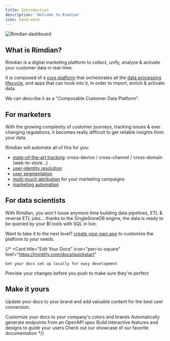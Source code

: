 ```yaml
---
title: Introduction
description: 'Welcome to Rimdian'
icon: hand-wave
---
```


<Frame>
<img
  src="/images/dashboard.jpg"
  alt="Rimdian dashboard"
/>
</Frame>

## What is Rimdian?

Rimdian is a digital marketing platform to collect, unify, analyze & activate your customer data in real-time.

It is composed of a [core platform](/architecture) that orchestrates all the [data processing lifecycle](data-lifecycle), and apps that can hook into it, in order to import, enrich & activate data.

We can describe it as a "Composable Customer Data Platform".

## For marketers

With the growing complexity of customer journeys, tracking issues & ever changing regulations, it becomes really difficult to get reliable insights from your data.

Rimdian will automate all of this for you:

- [state-of-the-art tracking](/receipes/cross-device-reconciliation): cross-device / cross-channel / cross-domain (web-to-store...)
- [user-identity resolution](/user-identity-resolution)
- [user segmentation](/user-segmentation)
- [multi-touch attribution](/multi-touch-attribution) for your marketing campaigns
- [marketing automation](/marketing-automation)


## For data scientists

With Rimdian, you won't loose anymore time building data pipelines, ETL & reverse ETL jobs... thanks to the SingleStoreDB engine, the data is ready to be queried by your BI tools with SQL in live.

Want to take it to the next level? [create your own app](/apps-development/introduction) to customize the platform to your needs.

{/* <CardGroup cols={2}>
  <Card
    title="Edit Your Docs"
    icon="pen-to-square"
    href="https://mintlify.com/docs/quickstart"
  >
    Get your docs set up locally for easy development
  </Card>
  <Card
    title="Preview Changes"
    icon="image"
    href="https://mintlify.com/docs/development"
  >
    Preview your changes before you push to make sure they're perfect
  </Card>
</CardGroup>

## Make it yours

Update your docs to your brand and add valuable content for the best user conversion.

<CardGroup cols={2}>
  <Card
    title="Customize Style"
    icon="palette"
    href="https://mintlify.com/docs/settings/global"
  >
    Customize your docs to your company's colors and brands
  </Card>
  <Card
    title="Reference APIs"
    icon="code"
    href="https://mintlify.com/docs/api-playground/openapi"
  >
    Automatically generate endpoints from an OpenAPI spec
  </Card>
  <Card
    title="Add Components"
    icon="screwdriver-wrench"
    href="https://mintlify.com/docs/components/accordion"
  >
    Build interactive features and designs to guide your users
  </Card>
  <Card
    title="Get Inspiration"
    icon="stars"
    href="https://mintlify.com/customers"
  >
    Check out our showcase of our favorite documentation
  </Card>
</CardGroup> */}
